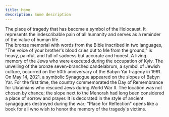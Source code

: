 ```yaml
---
title: Home
description: Some description
---
```



<Section title="Babyn Yar is a National Historical and Memorial Reserve">
  The place of tragedy that has become a symbol of the Holocaust. It represents
  the indescribable pain of all humanity and serves as a reminder of the value
  of human life.
</Section>

<Section title="Menorah">
  The bronze memorial with words from the Bible inscribed in two languages, "The
  voice of your brother's blood cries out to Me from the ground," is heavy,
  painful, and full of sadness but accurate and honest. A living memory of the
  Jews who were executed during the occupation of Kyiv. The unveiling of the
  bronze seven-branched candelabrum, a symbol of Jewish culture, occurred on the
  50th anniversary of the Babyn Yar tragedy in 1991.
</Section>

<Section title='The symbolic Synagogue "Place for Reflection"'>
  On May 14, 2021, a symbolic Synagogue appeared on the slopes of Babyn Yar. For
  the first time, the country commemorated the Day of Remembrance for Ukrainians
  who rescued Jews during World War II. The location was not chosen by chance;
  the slope next to the Menorah had long been considered a place of sorrow and
  prayer. It is decorated in the style of ancient synagogues destroyed during
  the war; "Place for Reflection" opens like a book for all who wish to honor
  the memory of the tragedy's victims.
</Section>
